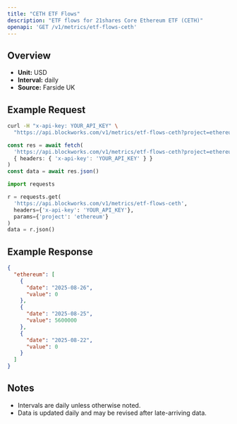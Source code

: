 ```yaml
---
title: "CETH ETF Flows"
description: "ETF flows for 21shares Core Ethereum ETF (CETH)"
openapi: 'GET /v1/metrics/etf-flows-ceth'
---
```


## Overview

- **Unit:** USD
- **Interval:** daily
- **Source:** Farside UK

## Example Request

<CodeGroup>

```bash cURL
curl -H "x-api-key: YOUR_API_KEY" \
  "https://api.blockworks.com/v1/metrics/etf-flows-ceth?project=ethereum"
```

```typescript TypeScript
const res = await fetch(
  'https://api.blockworks.com/v1/metrics/etf-flows-ceth?project=ethereum',
  { headers: { 'x-api-key': 'YOUR_API_KEY' } }
)
const data = await res.json()
```

```python Python
import requests

r = requests.get(
  'https://api.blockworks.com/v1/metrics/etf-flows-ceth',
  headers={'x-api-key': 'YOUR_API_KEY'},
  params={'project': 'ethereum'}
)
data = r.json()
```

</CodeGroup>

## Example Response

```json
{
  "ethereum": [
    {
      "date": "2025-08-26",
      "value": 0
    },
    {
      "date": "2025-08-25",
      "value": 5600000
    },
    {
      "date": "2025-08-22",
      "value": 0
    }
  ]
}
```

## Notes
- Intervals are daily unless otherwise noted.
- Data is updated daily and may be revised after late-arriving data.

